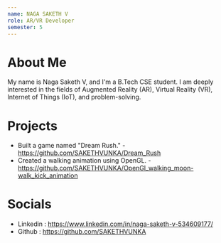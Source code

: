 ```yaml
---
name: NAGA SAKETH V
role: AR/VR Developer
semester: 5
---
```


# About Me

My name is Naga Saketh V, and I'm a B.Tech CSE student. I am deeply interested in the fields of Augmented Reality (AR), Virtual Reality (VR), Internet of Things (IoT), and problem-solving.

# Projects

- Built a game named "Dream Rush." - https://github.com/SAKETHVUNKA/Dream_Rush
- Created a walking animation using OpenGL. - https://github.com/SAKETHVUNKA/OpenGl_walking_moon-walk_kick_animation

# Socials

- Linkedin : https://www.linkedin.com/in/naga-saketh-v-534609177/
- Github : https://github.com/SAKETHVUNKA